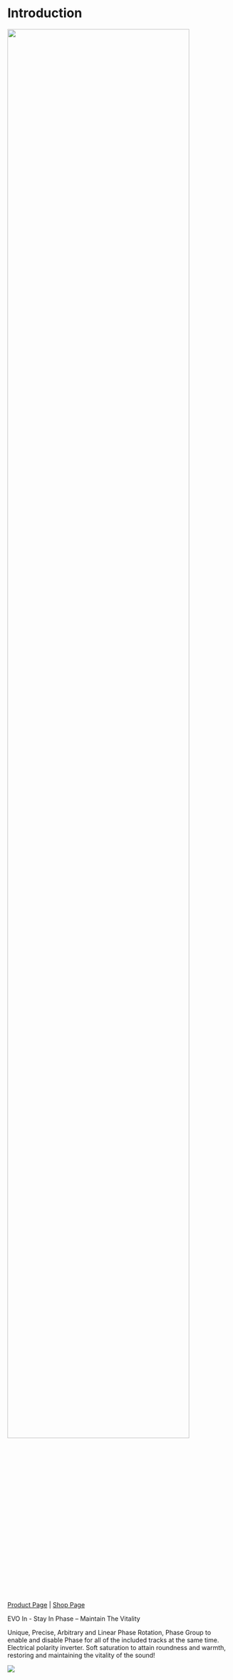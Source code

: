 # Introduction

![](https://media.githubusercontent.com/media/FLUX-SE/doc_images/main/Plugins/evo-in/ManualEvoIn-000.jpg){width=90%}

[Product Page](https://www.flux.audio/project/evo-series/) 
| [Shop Page](https://shop.flux.audio/en_US/products/evo-series-pack)


EVO In - Stay In Phase – Maintain The Vitality

Unique, Precise, Arbitrary and Linear Phase Rotation, Phase Group to enable and disable Phase for all of the
included tracks at the same time. Electrical polarity inverter. Soft saturation to attain roundness and warmth,
restoring and maintaining the vitality of the sound!

![](https://media.githubusercontent.com/media/FLUX-SE/doc_images/main/Plugins/evo-in/ManualEvoIn-003.jpg)
